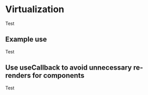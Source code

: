 # Virtualization

Test

## Example use

Test

## Use useCallback to avoid unnecessary re-renders for components

Test
